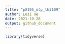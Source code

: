 ```yaml
---
title: "p8105_mtp_lh3109"
author: Lesi He
date: 2021-10-28
output: github_document
---
```



```r
library(tidyverse)
```
